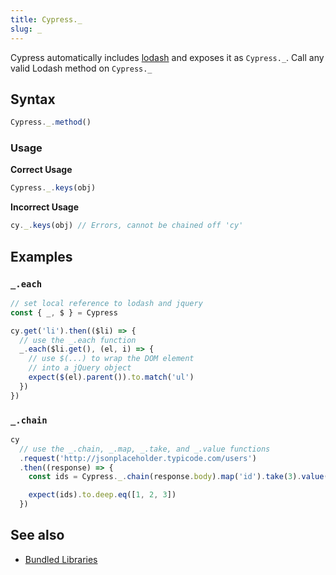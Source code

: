 ```yaml
---
title: Cypress._
slug: _
---
```


Cypress automatically includes [lodash](https://lodash.com/) and exposes it as
`Cypress._`. Call any valid Lodash method on `Cypress._`

## Syntax

```javascript
Cypress._.method()
```

### Usage

<Icon name="check-circle" color="green" /> **Correct Usage**

```javascript
Cypress._.keys(obj)
```

<Icon name="exclamation-triangle" color="red" /> **Incorrect Usage**

```javascript
cy._.keys(obj) // Errors, cannot be chained off 'cy'
```

## Examples

### `_.each`

```javascript
// set local reference to lodash and jquery
const { _, $ } = Cypress

cy.get('li').then(($li) => {
  // use the _.each function
  _.each($li.get(), (el, i) => {
    // use $(...) to wrap the DOM element
    // into a jQuery object
    expect($(el).parent()).to.match('ul')
  })
})
```

### `_.chain`

```javascript
cy
  // use the _.chain, _.map, _.take, and _.value functions
  .request('http://jsonplaceholder.typicode.com/users')
  .then((response) => {
    const ids = Cypress._.chain(response.body).map('id').take(3).value()

    expect(ids).to.deep.eq([1, 2, 3])
  })
```

## See also

- [Bundled Libraries](/guides/references/bundled-libraries)
